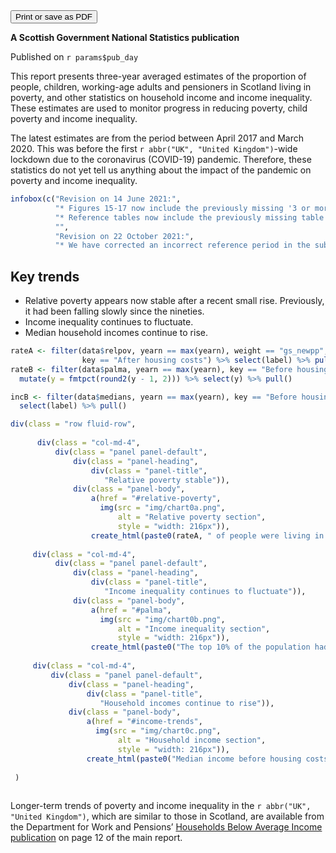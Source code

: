 <button onclick = "window.print();" class = "btn pdf" >
  Print or save as PDF
</button>

**A Scottish Government National Statistics publication**

Published on `r params$pub_day`

This report presents three-year averaged estimates of the proportion of people, children, working-age adults and pensioners in Scotland living in poverty, and other statistics on household income and income inequality. These estimates are used to monitor progress in reducing poverty, child poverty and income inequality.

The latest estimates are from the period between April 2017 and March 2020. This was before the first `r abbr("UK", "United Kingdom")`-wide lockdown due to the coronavirus (COVID-19) pandemic. Therefore, these statistics do not yet tell us anything about the impact of the pandemic on poverty and income inequality.

```{r}

infobox(c("Revision on 14 June 2021:", 
          "* Figures 15-17 now include the previously missing '3 or more children' category.",
          "* Reference tables now include the previously missing table 24 'Relative child poverty by number of children in the household'.",
          "",
          "Revision on 22 October 2021:",
          "* We have corrected an incorrect reference period in the subtitle for Table 41 in the reference tables."))

```

## Key trends

* Relative poverty appears now stable after a recent small rise. Previously, it had been falling slowly since the nineties.
* Income inequality continues to fluctuate.
* Median household incomes continue to rise.

```{r}

rateA <- filter(data$relpov, yearn == max(yearn), weight == "gs_newpp", 
                key == "After housing costs") %>% select(label) %>% pull()
rateB <- filter(data$palma, yearn == max(yearn), key == "Before housing costs") %>%
  mutate(y = fmtpct(round2(y - 1, 2))) %>% select(y) %>% pull()

incB <- filter(data$medians, yearn == max(yearn), key == "Before housing costs") %>%
  select(label) %>% pull()

div(class = "row fluid-row",
     
      div(class = "col-md-4", 
          div(class = "panel panel-default",
              div(class = "panel-heading",
                  div(class = "panel-title",
                     "Relative poverty stable")),
              div(class = "panel-body",
                  a(href = "#relative-poverty",
                    img(src = "img/chart0a.png", 
                        alt = "Relative poverty section",
                        style = "width: 216px")),
                  create_html(paste0(rateA, " of people were living in relative poverty after housing costs in ", params$data_period, ". Overall, the poverty rate appears to have stopped rising."))))),
     
     div(class = "col-md-4", 
          div(class = "panel panel-default",
              div(class = "panel-heading",
                  div(class = "panel-title",
                     "Income inequality continues to fluctuate")),
              div(class = "panel-body",
                  a(href = "#palma",
                    img(src = "img/chart0b.png", 
                        alt = "Income inequality section",
                        style = "width: 216px")),
                  create_html(paste0("The top 10% of the population had ", rateB," more income in ", params$data_period, " than the bottom 40% combined."))))),
     
     div(class = "col-md-4",
         div(class = "panel panel-default",
             div(class = "panel-heading",
                 div(class = "panel-title",
                    "Household incomes continue to rise")),
             div(class = "panel-body",
                 a(href = "#income-trends",
                   img(src = "img/chart0c.png", 
                        alt = "Household income section",
                        style = "width: 216px")),
                 create_html(paste0("Median income before housing costs in Scotland in ", params$data_period, " was ", incB," a week, continuing the rising trend.")))))
     
 )
 
```

Longer-term trends of poverty and income inequality in the `r abbr("UK", "United Kingdom")`, which are similar to those in Scotland, are available from the Department for Work and Pensions' [Households Below Average Income publication](https://www.gov.uk/government/statistics/households-below-average-income-199495-to-201819) on page 12 of the main report.
